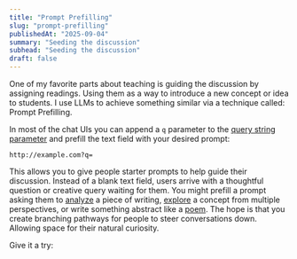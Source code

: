 ```yaml
---
title: "Prompt Prefilling"
slug: "prompt-prefilling"
publishedAt: "2025-09-04"
summary: "Seeding the discussion"
subhead: "Seeding the discussion"
draft: false
---
```


One of my favorite parts about teaching is guiding the discussion by assigning readings. Using them as a way to introduce a new concept or idea to students. I use LLMs to achieve something similar via a technique called: Prompt Prefilling.

In most of the chat UIs you can append a `q` parameter to the [query string parameter](https://en.wikipedia.org/wiki/Query_string) and prefill the text field with your desired prompt:

```
http://example.com?q=
```

This allows you to give people starter prompts to help guide their discussion. Instead of a blank text field, users arrive with a thoughtful question or creative query waiting for them. You might prefill a prompt asking them to [analyze](https://claude.ai/new?q=I%27d%20like%20to%20discuss%20this%20research%20piece%3A%20https%3A//www.oli.software/research/research-lab-as-container%20What%20are%20your%20thoughts%20on%20the%20author%27s%20perspective%20about%20research%20labs%20serving%20as%20containers%20for%20exploration%3F) a piece of writing, [explore](https://claude.ai/new?q=Based%20on%20this%20research%3A%20https%3A//www.oli.software/research/prototypes-and-projects%20how%20might%20we%20better%20bridge%20the%20gap%20between%20prototyping%20and%20shipping%20production%20features%3F%20What%20are%20some%20creative%20approaches%20to%20maintaining%20experimental%20thinking%20in%20mature%20products%3F) a concept from multiple perspectives, or write something abstract like a [poem](https://claude.ai/new?q=Write%20me%20a%20poem%20about%20digital%20gardens). The hope is that you create branching pathways for people to steer conversations down. Allowing space for their natural curiosity.

Give it a try:

<ProtoPromptBuilder  noPrompt />